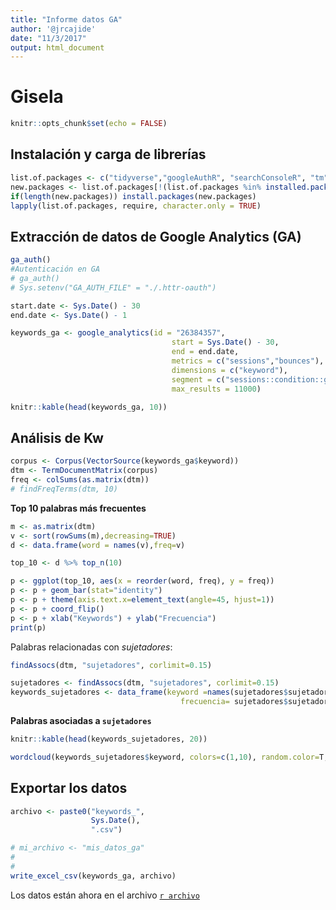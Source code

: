 ```yaml
---
title: "Informe datos GA"
author: '@jrcajide'
date: "11/3/2017"
output: html_document
---
```


# Gisela

```r
knitr::opts_chunk$set(echo = FALSE)
```

## Instalación y carga de librerías

```r
list.of.packages <- c("tidyverse","googleAuthR", "searchConsoleR", "tm" , "wordcloud", "googleAnalyticsR")
new.packages <- list.of.packages[!(list.of.packages %in% installed.packages()[,"Package"])]
if(length(new.packages)) install.packages(new.packages)
lapply(list.of.packages, require, character.only = TRUE)
```


## Extracción de datos de Google Analytics (GA)


```r
ga_auth()
#Autenticación en GA
# ga_auth()
# Sys.setenv("GA_AUTH_FILE" = "./.httr-oauth")

start.date <- Sys.Date() - 30
end.date <- Sys.Date() - 1

keywords_ga <- google_analytics(id = "26384357",
                                    start = Sys.Date() - 30, 
                                    end = end.date,
                                    metrics = c("sessions","bounces"),
                                    dimensions = c("keyword"),
                                    segment = c("sessions::condition::ga:medium==cpc;ga:source==google"), 
                                    max_results = 11000)


```


```r
knitr::kable(head(keywords_ga, 10))
```

## Análisis de Kw

```r
corpus <- Corpus(VectorSource(keywords_ga$keyword))
dtm <- TermDocumentMatrix(corpus)
freq <- colSums(as.matrix(dtm))   
# findFreqTerms(dtm, 10)
```

**Top 10 palabras más frecuentes**

```r

m <- as.matrix(dtm)
v <- sort(rowSums(m),decreasing=TRUE)
d <- data.frame(word = names(v),freq=v)

top_10 <- d %>% top_n(10)

p <- ggplot(top_10, aes(x = reorder(word, freq), y = freq))  
p <- p + geom_bar(stat="identity")   
p <- p + theme(axis.text.x=element_text(angle=45, hjust=1)) 
p <- p + coord_flip()
p <- p + xlab("Keywords") + ylab("Frecuencia")
print(p)   
```

Palabras relacionadas con *sujetadores*:

```r
findAssocs(dtm, "sujetadores", corlimit=0.15)
```


```r
sujetadores <- findAssocs(dtm, "sujetadores", corlimit=0.15)
keywords_sujetadores <- data_frame(keyword =names(sujetadores$sujetadores),
                                      frecuencia= sujetadores$sujetadores)
```

**Palabras asociadas a `sujetadores`**

```r
knitr::kable(head(keywords_sujetadores, 20))
```


```r
wordcloud(keywords_sujetadores$keyword, colors=c(1,10), random.color=T, keywords_sujetadores$frecuencia, min.freq=2)
```


## Exportar los datos


```r

archivo <- paste0("keywords_",
                  Sys.Date(),
                  ".csv")

# mi_archivo <- "mis_datos_ga"
# 
# 
write_excel_csv(keywords_ga, archivo)
```


Los datos están ahora en el archivo 
[`r archivo`](`r archivo`)



